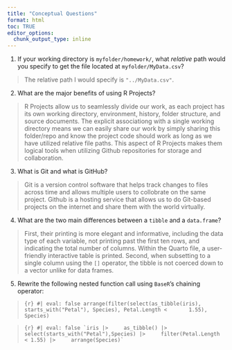 ```yaml
---
title: "Conceptual Questions"
format: html
toc: TRUE
editor_options: 
  chunk_output_type: inline
---
```



1. If your working directory is `myfolder/homework/`, what *relative* path would you specify to get the file located at `myfolder/MyData.csv`? 

  > The relative path I would specify is `"../MyData.csv"`.
  
2. What are the major benefits of using R Projects?

  > R Projects allow us to seamlessly divide our work, as each project has its own working directory, environment, history, folder structure, and source documents. The explicit associationg with a single working directory means we can easily share our work by simply sharing this folder/repo and know the project code should work as long as we have utilized relative file paths. This aspect of R Projects makes them logical tools when utilizing Github repositories for storage and collaboration. 

3. What is Git and what is GitHub?

  > Git is a version control software that helps track changes to files across time and allows multiple users to collobrate on the same project. 
  Github is a hosting service that allows us to do Git-based projects on the internet and share them with the world virtually. 
  
4. What are the two main differences between a `tibble` and a `data.frame`? 

  > First, their printing is more elegant and informative, including the data type of each variable, not printing past the first ten rows, and indicating the total number of columns. Within the Quarto file, a user-friendly interactive table is printed. 
  Second, when subsetting to a single column using the `[]` operator, the tibble is not coerced down to a vector unlike for data frames. 
  
5. Rewrite the following nested function call using `BaseR`'s chaining operator:

> ```{r}
> #| eval: false
> arrange(filter(select(as_tibble(iris), starts_with("Petal"), Species), Petal.Length <
>       1.55), Species)
> ```

> ```{r}
> #| eval: false
> `iris |> 
>    as_tibble() |> 
>    select(starts_with("Petal"),Species) |> 
>    filter(Petal.Length < 1.55) |> 
>    arrange(Species)`
> ```
